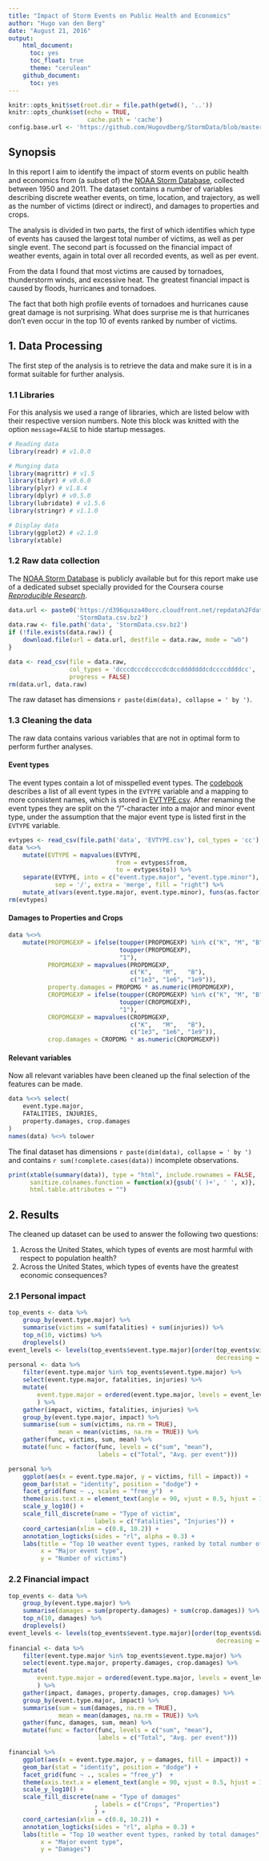 ```yaml
---
title: "Impact of Storm Events on Public Health and Economics"
author: "Hugo van den Berg"
date: "August 21, 2016"
output: 
    html_document:
      toc: yes
      toc_float: true
      theme: "cerulean"
    github_document:
      toc: yes
---
```


```r
knitr::opts_knit$set(root.dir = file.path(getwd(), '..'))
knitr::opts_chunk$set(echo = TRUE,
                      cache.path = 'cache')
config.base.url <- 'https://github.com/Hugovdberg/StormData/blob/master/'
```

## Synopsis

In this report I aim to identify the impact of storm events on public health
and economics from (a subset of) the [NOAA Storm Database][1], collected
between 1950 and 2011.
The dataset contains a number of variables describing discrete weather events,
on time, location, and trajectory, as well as the number of victims (direct or
indirect), and damages to properties and crops.

The analysis is divided in two parts, the first of which identifies which type
of events has caused the largest total number of victims, as well as per single
event.
The second part is focussed on the financial impact of weather events, again
in total over all recorded events, as well as per event.

From the data I found that most victims are caused by tornadoes, thunderstorm
winds, and excessive heat.
The greatest financial impact is caused by floods, hurricanes and tornadoes.

The fact that both high profile events of tornadoes and hurricanes cause great
damage is not surprising.
What does surprise me is that hurricanes don't even occur in the top 10 of
events ranked by number of victims.


## 1. Data Processing

The first step of the analysis is to retrieve the data and make sure it is in a
format suitable for further analysis.

### 1.1 Libraries

For this analysis we used a range of libraries, which are listed below with
their respective version numbers.
Note this block was knitted with the option `message=FALSE` to hide startup
messages.

```r
# Reading data
library(readr) # v1.0.0

# Munging data
library(magrittr) # v1.5
library(tidyr) # v0.6.0
library(plyr) # v1.8.4
library(dplyr) # v0.5.0
library(lubridate) # v1.5.6
library(stringr) # v1.1.0

# Display data
library(ggplot2) # v2.1.0
library(xtable)
```

### 1.2 Raw data collection

The [NOAA Storm Database][1] is publicly available but for this report make use
of a dedicated subset specially provided for the Coursera course *[Reproducible
Research][2]*.

```r
data.url <- paste0('https://d396qusza40orc.cloudfront.net/repdata%2Fdata%2F',
                   'StormData.csv.bz2')
data.raw <- file.path('data', 'StormData.csv.bz2')
if (!file.exists(data.raw)) {
    download.file(url = data.url, destfile = data.raw, mode = "wb")
}

data <- read_csv(file = data.raw,
                 col_types = 'dcccdcccdccccdcdccdddddddcdccccddddcc',
                 progress = FALSE)
rm(data.url, data.raw)
```

The raw dataset has dimensions `r paste(dim(data), collapse = ' by ')`.

### 1.3 Cleaning the data

The raw data contains various variables that are not in optimal form to perform
further analyses.

#### Event types

The event types contain a lot of misspelled event types.
The [codebook][3] describes a list of all event types in the `EVTYPE` variable
and a mapping to more consistent names, which is stored in 
[EVTYPE.csv][4].
After renaming the event types they are split on the "/"-character into a
major and minor event type, under the assumption that the major event type is
listed first in the `EVTYPE` variable.

```r
evtypes <- read_csv(file.path('data', 'EVTYPE.csv'), col_types = 'cc')
data %<>% 
    mutate(EVTYPE = mapvalues(EVTYPE, 
                              from = evtypes$from, 
                              to = evtypes$to)) %>%
    separate(EVTYPE, into = c("event.type.major", "event.type.minor"), 
             sep = '/', extra = 'merge', fill = "right") %>%
    mutate_at(vars(event.type.major, event.type.minor), funs(as.factor))
rm(evtypes)
```

#### Damages to Properties and Crops

```r
data %<>%
    mutate(PROPDMGEXP = ifelse(toupper(PROPDMGEXP) %in% c("K", "M", "B"),
                               toupper(PROPDMGEXP),
                               "1"),
           PROPDMGEXP = mapvalues(PROPDMGEXP,
                                  c("K",   "M",   "B"),
                                  c("1e3", "1e6", "1e9")),
           property.damages = PROPDMG * as.numeric(PROPDMGEXP),
           CROPDMGEXP = ifelse(toupper(CROPDMGEXP) %in% c("K", "M", "B"),
                               toupper(CROPDMGEXP),
                               "1"),
           CROPDMGEXP = mapvalues(CROPDMGEXP,
                                  c("K",   "M",   "B"),
                                  c("1e3", "1e6", "1e9")),
           crop.damages = CROPDMG * as.numeric(CROPDMGEXP))
```

#### Relevant variables

Now all relevant variables have been cleaned up the final selection of the
features can be made.

```r
data %<>% select(
    event.type.major,
    FATALITIES, INJURIES,
    property.damages, crop.damages
)
names(data) %<>% tolower
```

The final dataset has dimensions `r paste(dim(data), collapse = ' by ')` and
contains `r sum(!complete.cases(data))` incomplete observations.

```r
print(xtable(summary(data)), type = "html", include.rownames = FALSE,
      sanitize.colnames.function = function(x){gsub('( )+', ' ', x)},
      html.table.attributes = "")
```

## 2. Results

The cleaned up dataset can be used to answer the following two questions:

1. Across the United States, which types of events are most harmful with
respect to population health?
2. Across the United States, which types of events have the greatest economic
consequences?

### 2.1 Personal impact



```r
top_events <- data %>%
    group_by(event.type.major) %>%
    summarise(victims = sum(fatalities) + sum(injuries)) %>%
    top_n(10, victims) %>%
    droplevels()
event_levels <- levels(top_events$event.type.major)[order(top_events$victims,
                                                          decreasing = TRUE)]
personal <- data %>%
    filter(event.type.major %in% top_events$event.type.major) %>%
    select(event.type.major, fatalities, injuries) %>%
    mutate(
        event.type.major = ordered(event.type.major, levels = event_levels)
        ) %>%
    gather(impact, victims, fatalities, injuries) %>%
    group_by(event.type.major, impact) %>%
    summarise(sum = sum(victims, na.rm = TRUE),
              mean = mean(victims, na.rm = TRUE)) %>%
    gather(func, victims, sum, mean) %>%
    mutate(func = factor(func, levels = c("sum", "mean"),
                         labels = c("Total", "Avg. per event")))
```

```r
personal %>%
    ggplot(aes(x = event.type.major, y = victims, fill = impact)) +
    geom_bar(stat = "identity", position = "dodge") +
    facet_grid(func ~ ., scales = "free_y")  +
    theme(axis.text.x = element_text(angle = 90, vjust = 0.5, hjust = 1)) +
    scale_y_log10() +
    scale_fill_discrete(name = "Type of victim",
                        labels = c("Fatalities", "Injuries")) +
    coord_cartesian(xlim = c(0.8, 10.2)) +
    annotation_logticks(sides = "rl", alpha = 0.3) +
    labs(title = "Top 10 weather event types, ranked by total number of victims",
         x = "Major event type",
         y = "Number of victims")
```


### 2.2 Financial impact


```r
top_events <- data %>%
    group_by(event.type.major) %>%
    summarise(damages = sum(property.damages) + sum(crop.damages)) %>%
    top_n(10, damages) %>%
    droplevels()
event_levels <- levels(top_events$event.type.major)[order(top_events$damages,
                                                          decreasing = TRUE)]
financial <- data %>%
    filter(event.type.major %in% top_events$event.type.major) %>%
    select(event.type.major, property.damages, crop.damages) %>%
    mutate(
        event.type.major = ordered(event.type.major, levels = event_levels)
        ) %>%
    gather(impact, damages, property.damages, crop.damages) %>%
    group_by(event.type.major, impact) %>%
    summarise(sum = sum(damages, na.rm = TRUE),
              mean = mean(damages, na.rm = TRUE)) %>%
    gather(func, damages, sum, mean) %>%
    mutate(func = factor(func, levels = c("sum", "mean"),
                         labels = c("Total", "Avg. per event")))
```

```r
financial %>%
    ggplot(aes(x = event.type.major, y = damages, fill = impact)) +
    geom_bar(stat = "identity", position = "dodge") +
    facet_grid(func ~ ., scales = "free_y")  +
    theme(axis.text.x = element_text(angle = 90, vjust = 0.5, hjust = 1)) +
    scale_y_log10() +
    scale_fill_discrete(name = "Type of damages"
                        , labels = c("Crops", "Properties")
                        ) +
    coord_cartesian(xlim = c(0.8, 10.2)) +
    annotation_logticks(sides = "rl", alpha = 0.3) +
    labs(title = "Top 10 weather event types, ranked by total damages",
         x = "Major event type",
         y = "Damages")
```


[1]: http://www.ncdc.noaa.gov/stormevents/ 
[2]: https://www.coursera.org/learn/reproducible-research
[3]: `r config.base.url`doc/CodeBook.md
[4]: `r config.base.url`data/EVTYPE.csv
